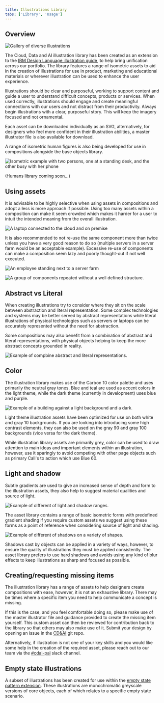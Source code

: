 ```yaml
---
title: Illustrations Library
tabs: ['Library', 'Usage']
---
```


## Overview

<Row>
<Column colLg={8}>

![Gallery of diverse illustrations](images/introduction.png)

</Column>
</Row>

The Cloud, Data and AI illustration library has been created as an extension to the [IBM Design Language illustration guide](https://www.ibm.com/design/language/illustration/overview/), to help bring unification across our portfolio. The library features a range of isometric assets to aid in the creation of illustrations for use in product, marketing and educational materials or wherever illustration can be used to enhance the user experience.

Illustrations should be clear and purposeful, working to support content and guide a user to understand difficult concepts, products or services.  When used correctly, illustrations should engage and create meaningful connections with our users and not distract from their productivity. Always begin illustrations with a clear, purposeful story. This will keep the imagery focused and not ornamental. 

Each asset can be downloaded individually as an SVG, alternatively, for designers who feel more confident in their illustration abilities, a master illustrator file is also available for download.

A range of isometric human figures is also being developed for use in compositions alongside the base objects library.

<Row>
<Column colLg={8}>

![Isometric example with two persons, one at a standing desk, and the other busy with her phone](images/isometric-example.png)

</Column>
</Row>

(Humans library coming soon…)

## Using assets

It is advisable to be highly selective when using assets in compositions and adopt a less is more approach if possible. Using too many assets within a composition can make it seem crowded which makes it harder for a user to intuit the intended meaning from the overall illustration. 


<Row>
<Column colLg={8}>

![A laptop connected to the cloud and on premise](images/using-assets.png)

</Column>
</Row>

It is also recommended to not re-use the same component more than twice unless you have a very good reason to do so (multiple servers in a server farm would be an acceptable example). Excessive re-use of components can make a composition seem lazy and poorly thought-out if not well executed. 

<DoDontRow>
  <DoDont colLg={8} caption="The server farm illustration above is a good example of how well-considered reuse of a single component can help to create an effective composition.">

![An employee standing next to a server farm](images/server-farm.png)

  </DoDont>
</DoDontRow>
<DoDontRow>
  <DoDont type="dont" colLg={8} caption="The illustration above is an example of what not to do when creating compositions, the repeated reuse of components without a well defined structure seems lazy and sloppy. It is also recommended that you do not use randomly resized components as depicted above, scale can be an effective way to help communicate relationships and concepts, and as such should not be used without consideration.">

![A group of components repeated without a well defined structure.](images/component-composition-bad-example.png)

  </DoDont>
</DoDontRow>


## Abstract vs Literal

When creating illustrations try to consider where they sit on the scale between abstraction and literal representation. Some complex technologies and systems may be better served by abstract representations while literal illustrations of physical technologies such as servers or laptops can be accurately represented without the need for abstraction. 

Some compositions may also benefit from a combination of abstract and literal representations, with physical objects helping to keep the more abstract concepts grounded in reality.

<Row>
<Column colLg={8}>

![Example of compbine abstract and literal representations.](images/abstract-vs-literal.png)

</Column>
</Row>

## Color

The illustration library makes use of the Carbon 10 color palette and uses primarily the neutral gray tones. Blue and teal are used as accent colors in the light theme, while the dark theme (currently in development) uses blue and purple.

<Row>
<Column colLg={8}>

![Example of a building against a light background and a dark.](images/light-vs-dark-building.png)

</Column>
</Row>

Light theme illustration assets have been optimized for use on both white and gray 10 backgrounds. If you are looking into introducing some high contrast elements, they can also be used on the gray 90 and gray 100 backgrounds (vice versa for the dark theme).


While illustration library assets are primarily grey, color can be used to draw attention to main ideas and important elements within an illustration, however, use it sparingly to avoid competing with other page objects such as primary Call's to action which use Blue 60.

## Light and shadow

Subtle gradients are used to give an increased sense of depth and form to the illustration assets, they also help to suggest material qualities and source of light.

<Row>
<Column colLg={8}>

![Example of different of light and shadow ranges.](images/light-and-shadow-example.png)

</Column>
</Row>

The asset library contains a range of basic isometric forms with predefined gradient shading if you require custom assets we suggest using these forms as a point of reference when considering source of light and shading.

<Row>
<Column colLg={8}>

![Example of different of shadows on a variety of shapes.](images/shadows-and-shapes.png)

</Column>
</Row>

Shadows cast by objects can be applied in a variety of ways, however, to ensure the quality of illustrations they must be applied consistently. The asset library prefers to use hard shadows and avoids using any kind of blur effects to keep illustrations as sharp and focused as possible.


## Creating/requesting missing items

The illustration library has a range of assets to help designers create compositions with ease, however, it is not an exhaustive library. There may be times where a specific item you need to help communicate a concept is missing. 

If this is the case, and you feel comfortable doing so, please make use of the master illustrator file and guidance provided to create the missing item yourself. This custom asset can then be reviewed for contribution back to the library so that others may also make use of it. Submit your design by opening an issue in the [CD&AI](https://github.ibm.com/CDAI-design/pal/issues) git repo. 


Alternatively, if illustration is not one of your key skills and you would like some help in the creation of the required asset, please reach out to our team via the [#cdai-pal](https://ibm-casdesign.slack.com/archives/CQGR0HC05) slack channel.


## Empty state illustrations

A subset of illustrations has been created for use within the [empty state pattern extension](https://pages.github.ibm.com/cdai-design/pal/patterns/empty-state/usage). These illustrations are monochromatic greyscale versions of core objects, each of which relates to a specific empty state scenario. 
